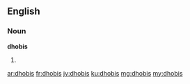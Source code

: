 ==English==

===Noun===
'''dhobis'''

# {{plural of|dhobi}}

[[ar:dhobis]]
[[fr:dhobis]]
[[jv:dhobis]]
[[ku:dhobis]]
[[mg:dhobis]]
[[my:dhobis]]
